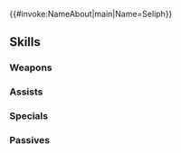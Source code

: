 {{#invoke:NameAbout|main|Name=Seliph}}{{HeroPage Tabs}}
{{Hero Infobox
|Name=Seliph
|Title=Light's Legacy
|WeaponType=Green Axe
|MoveType=Cavalry
|Origin=Fire Emblem: Genealogy of the Holy War
|Gender=Male
|actorEN=Christian La Monte
|actorJP=内田雄馬
|artist=生川
|additionDate=May 16, 2025
|releaseDate=May 16, 2025
|cv1=3
|cv2=5100100
|TagID=花婿セリス
|InternalID=1245
|Properties=special
|description=Descendant of the crusader Baldr and praised as the Scion of Light. He was invited to the festival to fill the role of a groom. Appears in Fire Emblem: Genealogy of the Holy War.
}}
{{Stats Page
|Lv1HP=19|Lv1ATK=9|Lv1SPD=10|Lv1DEF=11|Lv1RES=4
|GRHP=50|GRATK=90|GRSPD=85|GRDEF=60|GRRES=30
}}
==Skills==
===Weapons===
{{Weapons Table
|weapon1=Iron Axe
|weapon1Default=1
|weapon1Unlock=1
|weapon2=Steel Axe
|weapon2Default=2
|weapon2Unlock=2
|weapon3=Silver Axe
|weapon3Default=4
|weapon3Unlock=3
|weapon4=Legacy Axe
|weapon4Default=5
|weapon4Unlock=5
}}
===Assists===
{{Assists Table}}
===Specials===
{{Specials Table
|special1=Dragon Gaze
|special1Default=4
|special1Unlock=3
|special2=Draconic Aura
|special2Unlock=4
|special3=Haze Slice
|special3Unlock=5
}}
===Passives===
{{Passives Table
|passiveA1=Atk/Spd Clash 1
|passiveA2=Atk/Spd Clash 2
|passiveA3=Atk/Spd Clash 3
|passiveA4=Atk/Spd Excel
|passiveA1Unlock=2
|passiveA2Unlock=3
|passiveA3Unlock=4
|passiveA4Unlock=5
|passiveB1=Flow Refresh 1
|passiveB2=Flow Refresh 2
|passiveB3=Flow Refresh 3
|passiveB4=Potent Assault
|passiveB1Unlock=2
|passiveB2Unlock=3
|passiveB3Unlock=4
|passiveB4Unlock=5
|passiveC1=The Heir to Light
|passiveC1Unlock=5
}}
{{Heroes Navbox}}